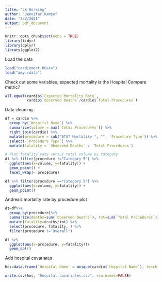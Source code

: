 ```yaml
---
title: "JK Working"
author: "Jennifer Kampe"
date: "3/2/2021"
output: pdf_document
---
```


```r
knitr::opts_chunk$set(echo = TRUE)
library(tidyr)
library(dplyr)
library(ggplot2)
```

Load the data
```r
load("cardiomort.RData")
load("amy.rdata")
```

Check out some variables, expected mortality is the Hospital Compare metric?
```r
all.equal(cardio$`Expected Mortality Rate`, 
          cardio$`Observed Deaths`/cardio$`Total Procedures`)
```

Data cleaning
```r
df = cardio %>%
  group_by(`Hospital Name`) %>%
  summarize(volume = max(`Total Procedures`)) %>%
  right_join(cardio) %>%
  mutate(procedure = sub("STAT Mortality ", "", `Procedure Type`)) %>%
  select(-`Procedure Type`) %>%
  mutate(fatality = `Observed Deaths` / `Total Procedures`)

# Plot fatality rate versus total volume by category
df %>% filter(procedure !="Category 5") %>%
  ggplot(aes(x=volume, y=fatality)) + 
  geom_point() + 
  facet_wrap(~ procedure)

df %>% filter(procedure =="Category 5") %>%
  ggplot(aes(x=volume, y=fatality)) + 
  geom_point() 
```

Andrea's mortality rate by procedure plot
```r
dt=df%>%
  group_by(procedure)%>%
  summarize(deaths=sum(`Observed Deaths`), tot=sum(`Total Procedures`))%>%
  mutate(fatality=deaths/tot) %>%
  select(procedure, fatality, ) %>%
  filter(procedure !="Overall")

dt %>%
  ggplot(aes(x=procedure, y=fatality))+
  geom_col() 


```

Add hospital covariates
```r
hos=data.frame(`Hospital Name` = unique(cardio$`Hospital Name`), teaching = NA, trauma = NA, nbeds = NA, rural = NA, hightech = NA)

write.csv(hos, "hospital_covariates.csv", row.names=FALSE)
```
